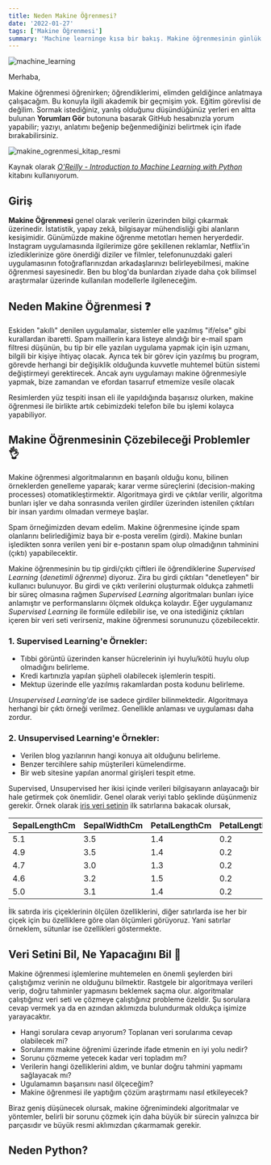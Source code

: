 ```yaml
---
title: Neden Makine Öğrenmesi?
date: '2022-01-27'
tags: ['Makine Öğrenmesi']
summary: 'Machine learninge kısa bir bakış. Makine öğrenmesinin günlük hayattaki kullanımları, yapabileceklerimiz.'
---
```


![machine_learning](/static/images/Machine_Learning_Banner.jpeg)

<TOCInline toc={props.toc} asDisclosure />

Merhaba,

Makine öğrenmesi öğrenirken; öğrendiklerimi, elimden geldiğince anlatmaya çalışacağım. Bu konuyla ilgili akademik bir geçmişim yok. Eğitim görevlisi de değilim. Sormak istediğiniz, yanlış olduğunu düşündüğünüz yerleri en altta bulunan **Yorumları Gör** butonuna basarak GitHub hesabınızla yorum yapabilir; yazıyı, anlatımı beğenip beğenmediğinizi belirtmek için ifade bırakabilirsiniz.

![makine_ogrenmesi_kitap_resmi](/static/images/introduction_to_machine_learning_with_python_kitap.jpg)

Kaynak olarak [_O'Reilly - Introduction to Machine Learning with Python_](https://www.oreilly.com/library/view/introduction-to-machine/9781449369880/) kitabını kullanıyorum.

## Giriş

**Makine Öğrenmesi** genel olarak verilerin üzerinden bilgi çıkarmak üzerinedir. İstatistik, yapay zekâ, bilgisayar mühendisliği gibi alanların kesişimidir. Günümüzde makine öğrenme metotları hemen heryerdedir. Instagram uygulamasında ilgilerimize göre şekillenen reklamlar, Netflix'in izlediklerinize göre önerdiği diziler ve filmler, telefonunuzdaki galeri uygulamasının fotoğraflarınızdan arkadaşlarınızı belirleyebilmesi, makine öğrenmesi sayesinedir. Ben bu blog'da bunlardan ziyade daha çok bilimsel araştırmalar üzerinde kullanılan modellerle ilgileneceğim.

## Neden Makine Öğrenmesi ❓

Eskiden "akıllı" denilen uygulamalar, sistemler elle yazılmış "if/else" gibi kurallardan ibaretti. Spam maillerin kara listeye alındığı bir e-mail spam filtresi düşünün, bu tip bir elle yazılan uygulama yapmak için işin uzmanı, bilgili bir kişiye ihtiyaç olacak. Ayrıca tek bir görev için yazılmış bu program, görevde herhangi bir değişiklik olduğunda kuvvetle muhtemel bütün sistemi değiştirmeyi gerektirecek. Ancak aynı uygulamayı makine öğrenmesiyle yapmak, bize zamandan ve efordan tasarruf etmemize vesile olacak

Resimlerden yüz tespiti insan eli ile yapıldığında başarısız olurken, makine öğrenmesi ile birlikte artık cebimizdeki telefon bile bu işlemi kolayca yapabiliyor.

## Makine Öğrenmesinin Çözebileceği Problemler 👌

Makine öğrenmesi algoritmalarının en başarılı olduğu konu, bilinen örneklerden genelleme yaparak; karar verme süreçlerini (decision-making processes) otomatikleştirmektir. Algoritmaya girdi ve çıktılar verilir, algoritma bunları işler ve daha sonrasında verilen girdiler üzerinden istenilen çıktıları bir insan yardımı olmadan vermeye başlar.

Spam örneğimizden devam edelim. Makine öğrenmesine içinde spam olanlarını belirlediğimiz baya bir e-posta verelim (girdi). Makine bunları işledikten sonra verilen yeni bir e-postanın spam olup olmadığının tahminini (çıktı) yapabilecektir.

Makine öğrenmesinin bu tip girdi/çıktı çiftleri ile öğrendiklerine _Supervised Learning_ (_denetimli öğrenme_) diyoruz. Zira bu girdi çıktıları "denetleyen" bir kullanıcı bulunuyor. Bu girdi ve çıktı verilerini oluşturmak oldukça zahmetli bir süreç olmasına rağmen _Supervised Learning_ algoritmaları bunları iyice anlamıştır ve performanslarını ölçmek oldukça kolaydır. Eğer uygulamanız _Supervised Learning_ ile formüle edilebilir ise, ve ona istediğiniz çıktıları içeren bir veri seti verirseniz, makine öğrenmesi sorununuzu çözebilecektir.

### 1. Supervised Learning'e Örnekler:

- Tıbbi görüntü üzerinden kanser hücrelerinin iyi huylu/kötü huylu olup olmadığını belirleme.
- Kredi kartınızla yapılan şüpheli olabilecek işlemlerin tespiti.
- Mektup üzerinde elle yazılmış rakamlardan posta kodunu belirleme.

_Unsupervised Learning'de_ ise sadece girdiler bilinmektedir. Algoritmaya herhangi bir çıktı örneği verilmez. Genellikle anlaması ve uygulaması daha zordur.

### 2. Unsupervised Learning'e Örnekler:

- Verilen blog yazılarının hangi konuya ait olduğunu belirleme.
- Benzer tercihlere sahip müşterileri kümelendirme.
- Bir web sitesine yapılan anormal girişleri tespit etme.

Supervised, Unsupervised her ikisi içinde verileri bilgisayarın anlayacağı bir hale getirmek çok önemlidir. Genel olarak veriyi tablo şeklinde düşünmeniz gerekir. Örnek olarak [iris veri setinin](https://www.kaggle.com/uciml/iris) ilk satırlarına bakacak olursak,

| SepalLengthCm | SepalWidthCm | PetalLengthCm | PetalLengthCm |
| ------------- | ------------ | ------------- | ------------- |
| 5.1           | 3.5          | 1.4           | 0.2           |
| 4.9           | 3.5          | 1.4           | 0.2           |
| 4.7           | 3.0          | 1.3           | 0.2           |
| 4.6           | 3.2          | 1.5           | 0.2           |
| 5.0           | 3.1          | 1.4           | 0.2           |

İlk satırda iris çiçeklerinin ölçülen özelliklerini, diğer satırlarda ise her bir çiçek için bu özelliklere göre olan ölçümleri görüyoruz. Yani satırlar örneklem, sütunlar ise özellikleri göstermekte.

## Veri Setini Bil, Ne Yapacağını Bil 🧠

Makine öğrenmesi işlemlerine muhtemelen en önemli şeylerden biri çalıştığımız verinin ne olduğunu bilmektir. Rastgele bir algoritmaya verileri verip, doğru tahminler yapmasını beklemek saçma olur. algoritmalar çalıştığınız veri seti ve çözmeye çalıştığınız probleme özeldir. Şu sorulara cevap vermek ya da en azından aklımızda bulundurmak oldukça işimize yarayacaktır.

- Hangi sorulara cevap arıyorum? Toplanan veri sorularıma cevap olabilecek mi?
- Sorularımı makine öğrenimi üzerinde ifade etmenin en iyi yolu nedir?
- Sorunu çözmeme yetecek kadar veri topladım mı?
- Verilerin hangi özelliklerini aldım, ve bunlar doğru tahmini yapmamı sağlayacak mı?
- Ugulamamın başarısını nasıl ölçeceğim?
- Makine öğrenmesi ile yaptığım çözüm araştırmamı nasıl etkileyecek?

Biraz geniş düşünecek olursak, makine öğrenimindeki algoritmalar ve yöntemler, belirli bir sorunu çözmek için daha büyük bir sürecin yalnızca bir parçasıdır ve büyük resmi aklımızdan çıkarmamak gerekir.

## Neden Python?